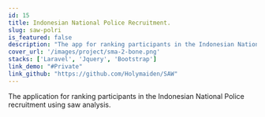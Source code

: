 ```yaml
---
id: 15
title: Indonesian National Police Recruitment.
slug: saw-polri
is_featured: false
description: "The app for ranking participants in the Indonesian National Police recruitment using saw analysis."
cover_url: '/images/project/sma-2-bone.png'
stacks: ['Laravel', 'Jquery', 'Bootstrap']
link_demo: "#Private"
link_github: "https://github.com/Holymaiden/SAW"
---
```


The application for ranking participants in the Indonesian National Police recruitment using saw analysis.